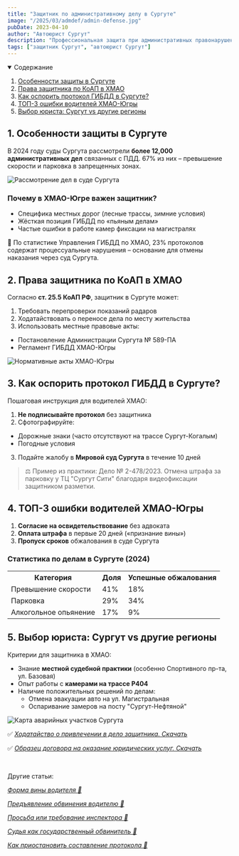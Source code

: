 ```yaml
---
title: "Защитник по административному делу в Сургуте"
image: "/2025/03/admdef/admin-defense.jpg"
pubDate: 2023-04-10
author: "Автоюрист Сургут"
description: "Профессиональная защита при административных правонарушениях в Сургуте и ХМАО-Югре. Как выбрать адвоката, права защитника и региональные особенности дел."
tags: ["защитник Сургут", "автоюрист Сургут"]
---
```



<details open>
  <summary>
    <span>Содержание</span>
  </summary>
  <ol>
    <li>
      <a href="#one">Особенности защиты в Сургуте</a>
    </li>
    <li>
      <a href="#two">Права защитника по КоАП в ХМАО</a>
    </li>
    <li>
      <a href="#three">Как оспорить протокол ГИБДД в Сургуте?</a>
    </li>
    <li>
      <a href="#four">ТОП-3 ошибки водителей ХМАО-Югры</a>
    </li>
    <li>
      <a href="#five">Выбор юриста: Сургут vs другие регионы</a>
    </li>
  </ol>
</details>

<section class="article-section" id="one">

## 1. Особенности защиты в Сургуте

В 2024 году суды Сургута рассмотрели **более 12,000 административных дел** связанных с ПДД. 67% из них – превышение скорости и парковка в запрещенных зонах.

<Image
  src="/2025/03/admdef/surgut-court.jpg"
  alt="Рассмотрение дел в суде Сургута"
  counter={1}
/>

### Почему в ХМАО-Югре важен защитник?

- Специфика местных дорог (лесные трассы, зимние условия)
- Жёсткая позиция ГИБДД по «пьяным делам»
- Частые ошибки в работе камер фиксации на магистралях

<div class="zametka">
  🚨 По статистике Управления ГИБДД по ХМАО, 23% протоколов содержат
  процессуальные нарушения – основание для отмены наказания через суд Сургута.
</div>

</section>

<section class="article-section" id="two">

## **2. Права защитника по КоАП в ХМАО**

Согласно **ст. 25.5 КоАП РФ**, защитник в Сургуте может:

1. Требовать перепроверки показаний радаров
2. Ходатайствовать о переносе дела по месту жительства
3. Использовать местные правовые акты:

- Постановление Администрации Сургута № 589-ПА
- Регламент ГИБДД ХМАО-Югры

<Image
  src="/2025/03/admdef/hmao-law.jpg"
  alt="Нормативные акты ХМАО-Югры"
  counter={2}
/>

</section>

<section class="article-section" id="three">

## 3. Как оспорить протокол ГИБДД в Сургуте?

Пошаговая инструкция для водителей ХМАО:

1. **Не подписывайте протокол** без защитника
2. Сфотографируйте:

- Дорожные знаки (часто отсутствуют на трассе Сургут-Когалым)
- Погодные условия

3. Подайте жалобу в **Мировой суд Сургута** в течение 10 дней

> ⚖️ Пример из практики: Дело № 2-478/2023. Отмена штрафа за парковку у ТЦ "Сургут Сити" благодаря видеофиксации защитником разметки.

</section>

<section class="article-section" id="four">

## 4. ТОП-3 ошибки водителей ХМАО-Югры

1. **Согласие на освидетельствование** без адвоката
2. **Оплата штрафа** в первые 20 дней («признание вины»)
3. **Пропуск сроков** обжалования в суде Сургута

<div class="stat-block">
  <h3>Статистика по делам в Сургуте (2024)</h3>
  <table>
    <tr>
      <th>Категория</th>
      <th>Доля</th>
      <th>Успешные обжалования</th>
    </tr>
    <tr>
      <td>Превышение скорости</td>
      <td>41%</td>
      <td>18%</td>
    </tr>
    <tr>
      <td>Парковка</td>
      <td>29%</td>
      <td>34%</td>
    </tr>
    <tr>
      <td>Алкогольное опьянение</td>
      <td>17%</td>
      <td>9%</td>
    </tr>
  </table>
</div>

</section>

<section class="article-section"  id="five">

## 5. Выбор юриста: Сургут vs другие регионы

Критерии для защитника в ХМАО:

- Знание **местной судебной практики** (особенно Спортивного пр-та, ул. Базовая)
- Опыт работы с **камерами на трассе Р404**
- Наличие положительных решений по делам:
  - Отмена эвакуации авто на ул. Магистральная
  - Оспаривание замеров на посту "Сургут-Нефтяной"

<Image
  src="/2025/03/admdef/surgut-map.jpg"
  alt="Карта аварийных участков Сургута"
  counter={3}
/>

</section>

<div class="docs-download">

✅ _[Ходатайство о привлечении в дело защитника. Скачать](https://galaxy-link.space/8Y4h)_

✅ _[Образец договора на оказание юридических услуг. Скачать](https://galaxy-link.space/81UAnV)_

</div>

<br />

<p class="articles">Другие статьи:</p>

<div class="articles-list">

_[Форма вины водителя 📖](forma-viny-voditelya)_

_[Предъявление обвинения водителю 📖](preduyavlenie-obvineniya-voditelyu)_

_[Просьба или требование инспектора 📖](prosba-ili-trebovanie-inspektora)_

_[Судья как государственный обвинитель 📖](sudya-gosudarstvennyj-obvinitel)_

_[Как приостановить составление протокола 📖](kak-priostanovit-sostavlenie-protokola)_

</div>
